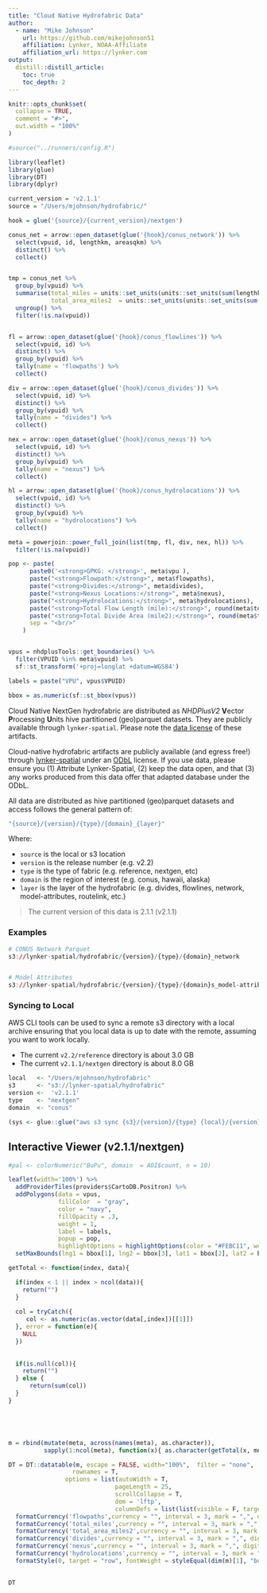 ```yaml
---
title: "Cloud Native Hydrofabric Data"
author:
  - name: "Mike Johnson"
    url: https://github.com/mikejohnson51
    affiliation: Lynker, NOAA-Affiliate
    affiliation_url: https://lynker.com
output:
  distill::distill_article:
    toc: true
    toc_depth: 2
---
```


```r
knitr::opts_chunk$set(
  collapse = TRUE,
  comment = "#>",
  out.width = "100%"
)
```

```r
#source("../runners/config.R")

library(leaflet)
library(glue)
library(DT)
library(dplyr)
```

```r

current_version = 'v2.1.1'
source = "/Users/mjohnson/hydrofabric/"

hook = glue('{source}/{current_version}/nextgen')

conus_net = arrow::open_dataset(glue('{hook}/conus_network')) %>% 
  select(vpuid, id, lengthkm, areasqkm) %>% 
  distinct() %>% 
  collect()


tmp = conus_net %>% 
  group_by(vpuid) %>% 
  summarise(total_miles = units::set_units(units::set_units(sum(lengthkm, na.rm = T), "km"), "miles"),
            total_area_miles2  = units::set_units(units::set_units(sum(lengthkm, na.rm = T), "km2"), "miles2")) %>% 
  ungroup() %>% 
  filter(!is.na(vpuid))


fl = arrow::open_dataset(glue('{hook}/conus_flowlines')) %>% 
  select(vpuid, id) %>% 
  distinct() %>% 
  group_by(vpuid) %>% 
  tally(name = 'flowpaths') %>% 
  collect()

div = arrow::open_dataset(glue('{hook}/conus_divides')) %>% 
  select(vpuid, id) %>% 
  distinct() %>% 
  group_by(vpuid) %>% 
  tally(name = "divides") %>% 
  collect()

nex = arrow::open_dataset(glue('{hook}/conus_nexus')) %>% 
  select(vpuid, id) %>% 
  distinct() %>% 
  group_by(vpuid) %>% 
  tally(name = "nexus") %>% 
  collect()

hl = arrow::open_dataset(glue('{hook}/conus_hydrolocations')) %>% 
  select(vpuid, id) %>% 
  distinct() %>% 
  group_by(vpuid) %>% 
  tally(name = "hydrolocations") %>% 
  collect()

meta = powerjoin::power_full_join(list(tmp, fl, div, nex, hl)) %>% 
  filter(!is.na(vpuid))

pop <- paste(
      paste0('<strong>GPKG: </strong>', meta$vpu ),
      paste("<strong>Flowpath:</strong>", meta$flowpaths),
      paste("<strong>Divides:</strong>", meta$divides),
      paste("<strong>Nexus Locations:</strong>", meta$nexus),
      paste("<strong>Hydrolocations:</strong>", meta$hydrolocations),
      paste("<strong>Total Flow Length (mile):</strong>", round(meta$total_miles)),
      paste("<strong>Total Divide Area (mile2):</strong>", round(meta$total_area_miles2)),
      sep = "<br/>"
    )


vpus = nhdplusTools::get_boundaries() %>%
  filter(VPUID %in% meta$vpuid) %>% 
  sf::st_transform('+proj=longlat +datum=WGS84')

labels = paste("VPU", vpus$VPUID)

bbox = as.numeric(sf::st_bbox(vpus))

```

Cloud Native NextGen hydrofabric are distributed as _NHDPlusV2_ **V**ector **P**rocessing **U**nits hive partitioned (geo)parquet datasets. They are publicly available  through `lynker-spatial`. Please note the [data license](https://lynker-spatial.s3.amazonaws.com/copyright.html) of these artifacts.

Cloud-native hydrofabric artifacts are publicly available (and egress free!) through [lynker-spatial](https://www.lynker-spatial.com/) under an [ODbL](https://opendatacommons.org/licenses/odbl/summary/) license. If you use data, please ensure you (1) Attribute Lynker-Spatial, (2) keep the data open, and that (3) any works produced from this data offer that adapted database under the ODbL. 

All data are distributed as hive partitioned (geo)parquet datasets and access follows the general pattern of: 

```r
"{source}/{version}/{type}/{domain}_{layer}"
```

Where:

* `source` is the local or s3 location
* `version` is the release number (e.g. v2.2)
* `type` is the type of fabric (e.g. reference, nextgen, etc)
* `domain` is the region of interest (e.g. conus, hawaii, alaska)
* `layer` is the layer of the hydrofabric (e.g. divides, flowlines, network, model-attributes, routelink, etc.)

> The current version of this data is 2.1.1 (v2.1.1)

### Examples

```r
# CONUS Network Parquet
s3://lynker-spatial/hydrofabric/{version}/{type}/{domain}_network


# Model Attributes
s3://lynker-spatial/hydrofabric/{version}/{type}/{domain}s_model-attributes/
```

### Syncing to Local

AWS CLI tools can be used to sync a remote s3 directory with a local archive ensuring that you local data is up to date with the remote, assuming you want to work locally.

* The current `v2.2/reference` directory is about 3.0 GB
* The current `v2.1.1/nextgen` directory is about 8.0 GB

```r
local   <- "/Users/mjohnson/hydrofabric"
s3      <- "s3://lynker-spatial/hydrofabric"
version <-  'v2.1.1'
type    <- "nextgen"
domain  <- "conus"

(sys <- glue::glue("aws s3 sync {s3}/{version}/{type} {local}/{version}/{type}"))
```

## Interactive Viewer (v2.1.1/nextgen)

```r
#pal <- colorNumeric("BuPu", domain  = AOI$count, n = 10)

leaflet(width='100%') %>% 
  addProviderTiles(providers$CartoDB.Positron) %>% 
  addPolygons(data = vpus, 
              fillColor  = "gray", 
              color = "navy",
              fillOpacity = .3,
              weight = 1, 
              label = labels,
              popup = pop,
              highlightOptions = highlightOptions(color = "#FEBC11", weight = 5, bringToFront = FALSE, opacity = 1)) %>% 
  setMaxBounds(lng1 = bbox[1], lng2 = bbox[3], lat1 = bbox[2], lat2 = bbox[4])


```

```r

getTotal <- function(index, data){

  if(index < 1 || index > ncol(data)){
    return("")
  }  
  
  col = tryCatch({
     col <- as.numeric(as.vector(data[,index])[[1]])
  }, error = function(e){
    NULL
  })
 
  
  if(is.null(col)){
    return("")
  } else {
      return(sum(col))
  }
}





m = rbind(mutate(meta, across(names(meta), as.character)),
          sapply(1:ncol(meta), function(x){ as.character(getTotal(x, meta)) }))

DT = DT::datatable(m, escape = FALSE, width="100%",  filter = "none", 
                  rownames = T,
                options = list(autoWidth = T, 
                              pageLength = 25, 
                              scrollCollapse = T,
                              dom = 'lftp',
                              columnDefs = list(list(visible = F, targets = 0)))) %>% 
  formatCurrency('flowpaths',currency = "", interval = 3, mark = ",", digits =0) %>% 
  formatCurrency('total_miles',currency = "", interval = 3, mark = ",", digits =0) %>% 
  formatCurrency('total_area_miles2',currency = "", interval = 3, mark = ",", digits =0) %>% 
  formatCurrency('divides',currency = "", interval = 3, mark = ",", digits =0) %>% 
  formatCurrency('nexus',currency = "", interval = 3, mark = ",", digits =0) %>% 
  formatCurrency('hydrolocations',currency = "", interval = 3, mark = ",", digits =0) %>% 
  formatStyle(0, target = "row", fontWeight = styleEqual(dim(m)[1], "bold"))

  
DT
```

